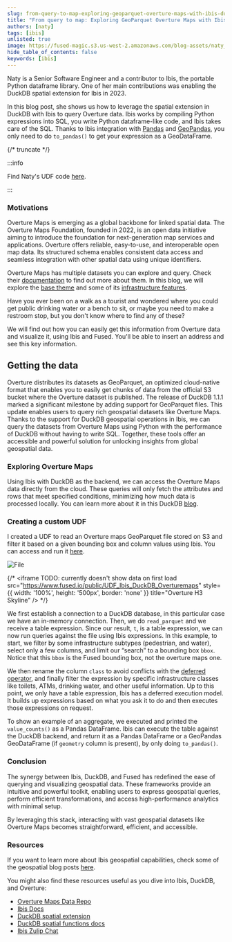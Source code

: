 ```yaml
---
slug: from-query-to-map-exploring-geoparquet-overture-maps-with-ibis-duckdb-and-fused
title: "From query to map: Exploring GeoParquet Overture Maps with Ibis, DuckDB, and Fused"
authors: [naty]
tags: [ibis]
unlisted: true
image: https://fused-magic.s3.us-west-2.amazonaws.com/blog-assets/naty_social.png
hide_table_of_contents: false
keywords: [ibis]
---
```




Naty is a Senior Software Engineer and a contributor to Ibis, the portable Python dataframe library. One of her main contributions was enabling the DuckDB spatial extension for Ibis in 2023.

In this blog post, she shows us how to leverage the spatial extension in DuckDB with Ibis to query Overture data. Ibis works by compiling Python expressions into SQL, you write Python dataframe-like code, and Ibis takes care of the SQL. Thanks to Ibis integration with [Pandas](https://pandas.pydata.org/) and [GeoPandas](https://geopandas.org/en/stable/), you only need to do `to_pandas()` to get your expression as a GeoDataFrame.





<ReactPlayer playsinline={true} className="video__player" playing={true} muted={true} controls height="100%" url="https://fused-magic.s3.us-west-2.amazonaws.com/blog-assets/ibis_overture.mp4" width="100%" />





{/* truncate */}

:::info

Find Naty's UDF code [here](https://www.fused.io/workbench/catalog/Ibis_DuckDB_Overturemaps-ca8e306b-a05a-4d48-ab40-537edd2586dc).

:::

### Motivations

Overture Maps is emerging as a global backbone for linked spatial data. The Overture Maps Foundation, founded in 2022, is an open data initiative aiming to introduce the foundation for next-generation map services and applications. Overture offers reliable, easy-to-use, and interoperable open map data. Its structured schema enables consistent data access and seamless integration with other spatial data using unique identifiers.


Overture Maps has multiple datasets you can explore and query. Check their [documentation](https://docs.overturemaps.org/getting-data/fused/) to find out more about them. In this blog, we will explore the [base theme](https://docs.overturemaps.org/guides/base/) and some of its [infrastructure features](https://docs.overturemaps.org/schema/reference/base/infrastructure/).

Have you ever been on a walk as a tourist and wondered where you could get public drinking water or a bench to sit, or maybe you need to make a restroom stop, but you don't know where to find any of these?

We will find out how you can easily get this information from Overture data and visualize it, using Ibis and Fused. You'll be able to insert an address and see this key information.


## Getting the data

Overture distributes its datasets as GeoParquet, an optimized cloud-native format that enables you to easily get chunks of data from the official S3 bucket where the Overture dataset is published. The release of DuckDB 1.1.1 marked a significant milestone by adding support for GeoParquet files. This update enables users to query rich geospatial datasets like Overture Maps. Thanks to the support for DuckDB geospatial operations in Ibis, we can query the datasets from Overture Maps using Python with the performance of DuckDB without having to write SQL. Together, these tools offer an accessible and powerful solution for unlocking insights from global geospatial data.


### Exploring Overture Maps


Using Ibis with DuckDB as the backend, we can access the Overture Maps data directly from the cloud. These queries will only fetch the attributes and rows that meet specified conditions, minimizing how much data is processed locally. You can learn more about it in this DuckDB [blog](https://duckdb.org/2021/06/25/querying-parquet.html).


### Creating a custom UDF

I created a UDF to read an Overture maps GeoParquet file stored on S3 and filter it based on a given bounding box and column values using Ibis. You can access and run it [here](https://www.fused.io/workbench/catalog/Ibis_DuckDB_Overturemaps-ca8e306b-a05a-4d48-ab40-537edd2586dc).


<div style={{textAlign: 'center'}}>
<img src={ImageIbisUdf} alt="File"/>
</div>


{/* <iframe
    TODO: currently doesn't show data on first load
  src="https://www.fused.io/public/UDF_Ibis_DuckDB_Overturemaps"
  style={{ width: '100%', height: '500px', border: 'none' }}
  title="Overture H3 Skyline"
/> */}

We first establish a connection to a DuckDB database, in this particular case we have an in-memory connection. Then, we do `read_parquet` and we receive a table expression. Since our result, `t`, is a table expression, we can now run queries against the file using Ibis expressions. In this example, to start, we filter by some infrastructure subtypes (pedestrian, and water), select only a few columns, and limit our “search” to a bounding box `bbox`. Notice that this `bbox` is the Fused bounding box, not the overture maps one.

We then rename the column `class` to avoid conflicts with the [deferred operator](https://ibis-project.org/reference/expression-generic#ibis.expr.api.deferred), and finally filter the expression by specific infrastructure classes like toilets, ATMs, drinking water, and other useful information. Up to this point, we only have a table expression, Ibis has a deferred execution model. It builds up expressions based on what you ask it to do and then executes those expressions on request.

To show an example of an aggregate, we executed and printed the `value_counts()` as a Pandas DataFrame. Ibis can execute the table against the DuckDB backend, and return it as a Pandas DataFrame or a GeoPandas GeoDataFrame (if `geometry` column is present), by only doing `to_pandas()`.







### Conclusion

The synergy between Ibis, DuckDB, and Fused has redefined the ease of querying and visualizing geospatial data. These frameworks provide an intuitive and powerful toolkit, enabling users to express geospatial queries, perform efficient transformations, and access high-performance analytics with minimal setup.

By leveraging this stack, interacting with vast geospatial datasets like Overture Maps becomes straightforward, efficient, and accessible.


### Resources

If you want to learn more about Ibis geospatial capabilities, check some of the geospatial blog posts [here](https://ibis-project.org/posts#category=geospatial).

You might also find these resources useful as you dive into Ibis, DuckDB, and Overture:

- [Overture Maps Data Repo](https://github.com/OvertureMaps/data)
- [Ibis Docs](https://ibis-project.org/)
- [DuckDB spatial extension](https://DuckDB.org/docs/extensions/spatial.html)
- [DuckDB spatial functions docs](https://github.com/DuckDB/DuckDB_spatial/blob/main/docs/functions.md)
- [Ibis Zulip Chat](https://ibis-project.org/posts/ibis-overturemaps/)
